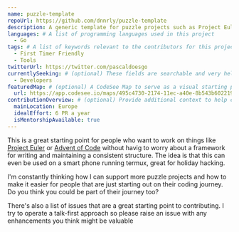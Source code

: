 ```yaml
---
name: puzzle-template
repoUrl: https://github.com/dnnrly/puzzle-template
description: A generic template for puzzle projects such as Project Euler or Advent of Code .
languages: # A list of programming languages used in this project
  - Go
tags: # A list of keywords relevant to the contributors for this project
  - First Timer Friendly
  - Tools
twitterUrl: https://twitter.com/pascaldoesgo
currentlySeeking: # (optional) These fields are searchable and very helpful for contributors to match well with your project
  - Developers
featuredMap: # (optional) A CodeSee Map to serve as a visual starting point for contributors
  url: https://app.codesee.io/maps/495c4730-2174-11ec-a40e-8b543b602219
contributionOverview: # (optional) Provide additional context to help contributors match well with your project
  mainLocation: Europe
  idealEffort: 6 PR a year
  isMentorshipAvailable: true
---
```


<!-- Divide your content into sections using our handy shortcodes. Each section is optional -->

<Overview>

This is a great starting point for people who want to work on things like [Project Euler](https://projecteuler.net/) or
  [Advent of Code](https://adventofcode.com/) without havig to worry about a framework for writing and maintaining a
  consistent structure. The idea is that this can even be used on a smart phone running termux, great for holiday
  hacking.

</Overview>

<Contributing>

I'm constantly thinking how I can support more puzzle projects and how to make it easier for people that are just starting
  out on their coding journey. Do you think you could be part of their journey too?

There's also a list of issues that are a great starting point to contributing. I try to operate a talk-first approach so please
  raise an issue with any enhancements you think might be valuable
  
</Contributing>
